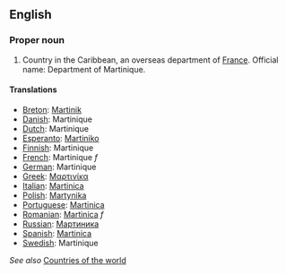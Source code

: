 ==English==

===Proper noun===

# Country in the Caribbean, an overseas department of [[France]].  Official name: Department of Martinique.

====Translations====
*[[Breton]]: [[Martinik]]
*[[Danish]]: Martinique
*[[Dutch]]: Martinique
*[[Esperanto]]: [[Martiniko]]
*[[Finnish]]: Martinique
*[[French]]: Martinique ''f''
*[[German]]: Martinique
*[[Greek]]: [[Μαρτινίκα]]
*[[Italian]]: [[Martinica]]
*[[Polish]]: [[Martynika]]
*[[Portuguese]]: [[Martinica]]
*[[Romanian]]: [[Martinica]] ''f''
*[[Russian]]: [[Мартиника]]
*[[Spanish]]: [[Martinica]]
*[[Swedish]]: Martinique

''See also'' [[Countries of the world]]